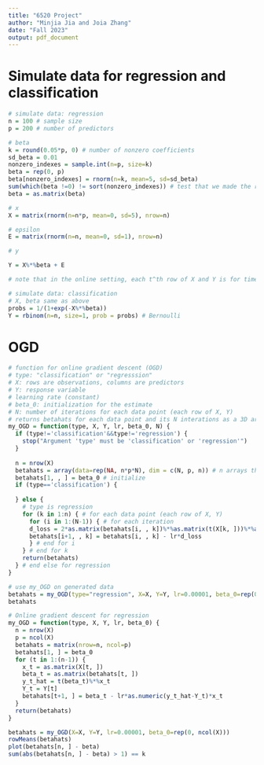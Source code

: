 ```yaml
---
title: "6520 Project"
author: "Minjia Jia and Joia Zhang"
date: "Fall 2023"
output: pdf_document
---
```


# Simulate data for regression and classification
```r
# simulate data: regression
n = 100 # sample size
p = 200 # number of predictors

# beta
k = round(0.05*p, 0) # number of nonzero coefficients
sd_beta = 0.01
nonzero_indexes = sample.int(n=p, size=k)
beta = rep(0, p)
beta[nonzero_indexes] = rnorm(n=k, mean=5, sd=sd_beta)
sum(which(beta !=0) != sort(nonzero_indexes)) # test that we made the right indexes nonzero
beta = as.matrix(beta)

# x
X = matrix(rnorm(n=n*p, mean=0, sd=5), nrow=n)

# epsilon
E = matrix(rnorm(n=n, mean=0, sd=1), nrow=n)

# y

Y = X%*%beta + E

# note that in the online setting, each t^th row of X and Y is for time t
```

```r
# simulate data: classification
# X, beta same as above
probs = 1/(1+exp(-X%*%beta))
Y = rbinom(n=n, size=1, prob = probs) # Bernoulli
```

# OGD

```r
# function for online gradient descent (OGD)
# type: "classification" or "regresssion"
# X: rows are observations, columns are predictors
# Y: response variable
# learning rate (constant)
# beta_0: initialization for the estimate
# N: number of iterations for each data point (each row of X, Y)
# returns betahats for each data point and its N interations as a 3D array
my_OGD = function(type, X, Y, lr, beta_0, N) {
  if (type!='classification'&&type!='regression') {
    stop("Argument 'type' must be 'classification' or 'regression'")
  }
  
  n = nrow(X)
  betahats = array(data=rep(NA, n*p*N), dim = c(N, p, n)) # n arrays that are each Nxp arrays
  betahats[1, , ] = beta_0 # initialize
  if (type=='classification') {
    
  } else {
    # type is regression
    for (k in 1:n) { # for each data point (each row of X, Y)
      for (i in 1:(N-1)) { # for each iteration
      d_loss = 2*as.matrix(betahats[i, , k])%*%as.matrix(t(X[k, ]))%*%as.matrix(X[k, ])-2*as.matrix(X[k, ])%*%as.matrix(Y[k]) # OLS loss
      betahats[i+1, , k] = betahats[i, , k] - lr*d_loss
      } # end for i
    } # end for k
    return(betahats)
  } # end else for regression
}
```

```r
# use my_OGD on generated data
betahats = my_OGD(type="regression", X=X, Y=Y, lr=0.00001, beta_0=rep(0, p), N=100)
betahats
```

```r
# Online gradient descent for regression
my_OGD = function(type, X, Y, lr, beta_0) {
  n = nrow(X)
  p = ncol(X)
  betahats = matrix(nrow=n, ncol=p)
  betahats[1, ] = beta_0
  for (t in 1:(n-1)) {
    x_t = as.matrix(X[t, ])
    beta_t = as.matrix(betahats[t, ])
    y_t_hat = t(beta_t)%*%x_t
    Y_t = Y[t]
    betahats[t+1, ] = beta_t - lr*as.numeric(y_t_hat-Y_t)*x_t
  }
  return(betahats)
}
```

```r
betahats = my_OGD(X=X, Y=Y, lr=0.00001, beta_0=rep(0, ncol(X)))
rowMeans(betahats)
plot(betahats[n, ] - beta)
sum(abs(betahats[n, ] - beta) > 1) == k
```




